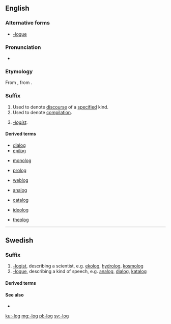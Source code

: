 ==English==

===Alternative forms===
* [[-logue]]

===Pronunciation===
* {{a|US}} {{IPA|/lɒɡ/|lang=en}}

===Etymology===
From {{etyl|fr|en}} {{term|-logue|lang=fr}}, from {{etyl|grc|en}} {{term|-λόγος|tr=-logos||one who speaks (in a certain manner)|lang=grc}}.

===Suffix===
{{en-suffix}}

# Used to denote [[discourse]] of a [[specify|specified]] kind.
# Used to denote [[compilation]].
# {{context|rare|lang=en}} ''[[-logist]]''.

====Derived terms====
{{rel-top4|-discourse}}
* [[dialog]]
* [[epilog]]
{{rel-mid4}}
* [[monolog]]
{{rel-mid4}}
* [[prolog]]
{{rel-mid4}}
* [[weblog]]
{{rel-bottom}}
{{rel-top4|-compilation}}
* [[analog]]
{{rel-mid4}}
* [[catalog]]
{{rel-mid4}}
{{rel-mid4}}
{{rel-bottom}}
{{rel-top4|-logist}}
{{rel-mid4}}
* [[ideolog]]
{{rel-mid4}}
{{rel-mid4}}
* [[theolog]]
{{rel-bottom}}

----

==Swedish==

===Suffix===
{{head|sv|suffix|definite singular|-logen|indefinite plural|-loger|definite plural|-logerna}}

# [[-logist]], describing a scientist, e.g. [[ekolog]], [[hydrolog]], [[kosmolog]]
# [[-logue]], describing a kind of speech, e.g. [[analog]], [[dialog]], [[katalog]]

====Derived terms====
{{suffixsee|sv}}

====See also====
* {{l/sv|-logi}}

[[ku:-log]]
[[mg:-log]]
[[pl:-log]]
[[sv:-log]]